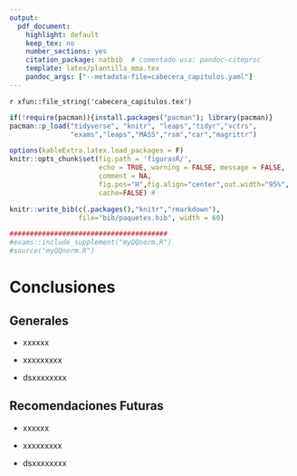 ---
output:
  pdf_document:
    highlight: default
    keep_tex: no
    number_sections: yes
    citation_package: natbib  # comentado usa: pandoc-citeproc
    template: latex/plantilla_mma.tex
    pandoc_args: ["--metadata-file=cabecera_capitulos.yaml"]
---

`r xfun::file_string('cabecera_capitulos.tex')`

<!--
```{r include=FALSE}
source("cabecera_chunk_inicio.R")
```
-->

```{r echo=FALSE}
if(!require(pacman)){install.packages("pacman"); library(pacman)}
pacman::p_load("tidyverse", "knitr", "leaps","tidyr","vctrs",
               "exams","leaps","MASS","rsm","car","magrittr")

options(kableExtra.latex.load_packages = F)
knitr::opts_chunk$set(fig.path = 'figurasR/',
                      echo = TRUE, warning = FALSE, message = FALSE,
                      comment = NA,
                      fig.pos="H",fig.align="center",out.width="95%",
                      cache=FALSE) #

knitr::write_bib(c(.packages(),"knitr","rmarkdown"),
                 file="bib/paquetes.bib", width = 60)

#######################################
#exams::include_supplement("myQQnorm.R")
#source("myQQnorm.R")
```


# Conclusiones

## Generales 

* xxxxxx

* xxxxxxxxx

* dsxxxxxxxx


## Recomendaciones Futuras

* xxxxxx

* xxxxxxxxx

* dsxxxxxxxx

